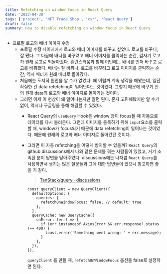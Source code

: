 ```yaml
---
title: Refetching on window focus in React Query
date: '2023-04-30'
tags: ['project', 'NFT Trade Shop', 'csr', 'React Query']
draft: false
summary: How to disable refetching on window focus in React Query
---
```


- 프로필 로고와 배너 이미지 수정
    - 프로필 수정 페이지에서 로고와 배너 이미지를 바꾸고 싶었다. 로고를 바꾸니, 잘 됐다. 그 다음에 배너를 바꾸려고 배너 이미지를 클릭하는 순간, 갑자기 로고가 원래 로고로 되돌아갔다. 혼란스러움과 함께 이번에는 배너를 먼저 바꾸고 로고를 바꿔봤다. 배너는 잘 바뀌나, 로고를 바꾸려고 로고 이미지를 클릭하는 순간, 역시 배너가 원래 배너로 돌아갔다.
    - 처음에는 도저히 원인을 알 수가 없었다. 왜 이럴까 계속 생각을 해봤는데, 일단 확실한 건 data refetching이 일어난다는 것이었다. 그렇기 때문에 바꾸기 전의 원래 data의 로고와 배너 이미지로 돌아가는 것이다.
    - 그러면 이제 이 현상이 왜 일어나는지만 알면 된다. 혼자 고민해봤지만 알 수가 없어, 역시나 구글링을 통해 해결할 수 있었다.
      - React Query의 `useQuery` Hook은 window 창이 focus될 때 자동으로 데이터를 다시 불러온다. 그런데 이미지를 등록하기 위해 `input`요소를 클릭할 때, window가 focus되기 때문에 data refetching이 일어나는 것이었다. 때문에 원래의 로고와 배너 이미지로 돌아갔던 것이다.
      - 그러면 이 자동 refetching을 어떻게 방지할 수 있을까? `React Query`의 github discussions에서 나와 같은 문제를 겪는 사람들이 있었고, 거기 소속된 분이 답변을 달아주었다. discussions에는 나처럼 `React Query`를 사용하면서 생기는 많은 질문들과 그에 대한 답변들이 있으니 참고하면 좋을 거 같다.
        
        > [TanStack/query · discussions](https://github.com/TanStack/query/discussions)

        ```ts:/src/main.tsx
        const queryClient = new QueryClient({
          defaultOptions: {
            queries: {
              refetchOnWindowFocus: false, // default: true
            },
          },
          queryCache: new QueryCache({
            onError: (err) => {
              if (err instanceof AxiosError && err.response?.status !== 400) {
                toast.error('Something went wrong: ' + err.message);
              }
            },
          }),
        });
        ```
        
        `queryClient` 를 만들 때, `refetchOnWindowFocus` 옵션을 false로 설정하면 된다.